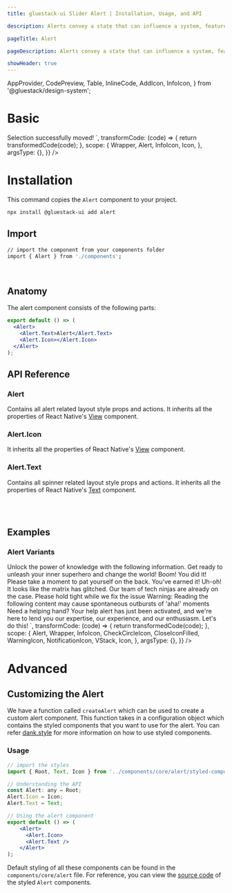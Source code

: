 ```yaml
---
title: gluestack-ui Slider Alert | Installation, Usage, and API

description: Alerts convey a state that can influence a system, feature, or page.

pageTitle: Alert

pageDescription: Alerts convey a state that can influence a system, feature, or page.

showHeader: true
---
```



<Meta title="components/Feedback/Alert" />

  AppProvider,
  CodePreview,
  Table,
  InlineCode,
  AddIcon,
  InfoIcon,
} from '@gluestack/design-system';


# Basic

<AppProvider>
  <CodePreview
    showComponentRenderer={true}
    showArgsController={false}
    metaData={{
      code: `
<Alert>
          <Alert.Icon>
            <Icon as={InfoIcon} />
          </Alert.Icon>
          <Alert.Text>Selection successfully moved!</Alert.Text>
        </Alert>
`,
      transformCode: (code) => {
        return transformedCode(code);
      },
      scope: {
        Wrapper,
        Alert,
        InfoIcon,
        Icon,
      },
      argsType: {},
    }}
  />
</AppProvider>
<br />

# Installation

This command copies the `Alert` component to your project.

```bash
npx install @gluestack-ui add alert
```

## Import

```bash
// import the component from your components folder
import { Alert } from './components';
```

<br />

## Anatomy

The alert component consists of the following parts:

```jsx
export default () => (
  <Alert>
    <Alert.Text>Alert</Alert.Text>
    <Alert.Icon></Alert.Icon>
  </Alert>
);
```

## API Reference

### Alert

Contains all alert related layout style props and actions.
It inherits all the properties of React Native's [View](https://reactnative.dev/docs/pressable#props) component.

### Alert.Icon

It inherits all the properties of React Native's [View](https://reactnative.dev/docs/view#props) component.

### Alert.Text

Contains all spinner related layout style props and actions.
It inherits all the properties of React Native's [Text](https://reactnative.dev/docs/text#props) component.

<br />
<br />

## Examples

### Alert Variants

<AppProvider>
  <CodePreview
    showComponentRenderer={true}
    showArgsController={false}
    metaData={{
      code: `
  <VStack space="md" w="100%" justifyContent="center" alignItems="center">
        <Alert action="info">
          <Alert.Icon>
            <Icon as={InfoIcon} />
          </Alert.Icon>
          <Alert.Text>
            Unlock the power of knowledge with the following information. Get
            ready to unleash your inner superhero and change the world!
          </Alert.Text>
        </Alert>
        <Alert action="success">
          <Alert.Icon>
            <Icon as={CheckCircleIcon} />
          </Alert.Icon>
          <Alert.Text>
            Boom! You did it! Please take a moment to pat yourself on the back.
            You've earned it!
          </Alert.Text>
        </Alert>
        <Alert action="error">
          <Alert.Icon>
            <Icon as={CloseIconFilled} />
          </Alert.Icon>
          <Alert.Text>
            Uh-oh! It looks like the matrix has glitched. Our team of tech
            ninjas are already on the case. Please hold tight while we fix the
            issue
          </Alert.Text>
        </Alert>
        <Alert action="warning">
          <Alert.Icon>
            <Icon as={WarningIcon} />
          </Alert.Icon>
          <Alert.Text>
            Warning: Reading the following content may cause spontaneous
            outbursts of 'aha!' moments
          </Alert.Text>
        </Alert>
        <Alert action="muted">
          <Alert.Icon>
            <Icon as={NotificationIcon} />
          </Alert.Icon>
          <Alert.Text>
            Need a helping hand? Your help alert has just been activated, and
            we're here to lend you our expertise, our experience, and our
            enthusiasm. Let's do this!
          </Alert.Text>
        </Alert>
      </VStack>
 `,
      transformCode: (code) => {
        return transformedCode(code);
      },
      scope: {
        Alert,
        Wrapper,
        InfoIcon,
        CheckCircleIcon,
        CloseIconFilled,
        WarningIcon,
        NotificationIcon,
        VStack,
        Icon,
      },
      argsType: {},
    }}
  />
</AppProvider>

<br />

# Advanced

## Customizing the Alert

We have a function called `createAlert` which can be used to create a custom alert component. This function takes in a configuration object which contains the styled components that you want to use for the alert. You can refer [dank.style](https://dank.style/) for more information on how to use styled components.

### Usage

```jsx
// import the styles
import { Root, Text, Icon } from '../components/core/alert/styled-components';

// Understanding the API
const Alert: any = Root;
Alert.Icon = Icon;
Alert.Text = Text;

// Using the alert component
export default () => (
    <Alert>
      <Alert.Icon>
      <Alert.Text />
    </Alert>
);
```

Default styling of all these components can be found in the `components/core/alert` file. For reference, you can view the [source code](https://github.com/gluestack/gluestack-ui/blob/development/example/storybook/src/components/Alert/index.tsx) of the styled `Alert` components.
